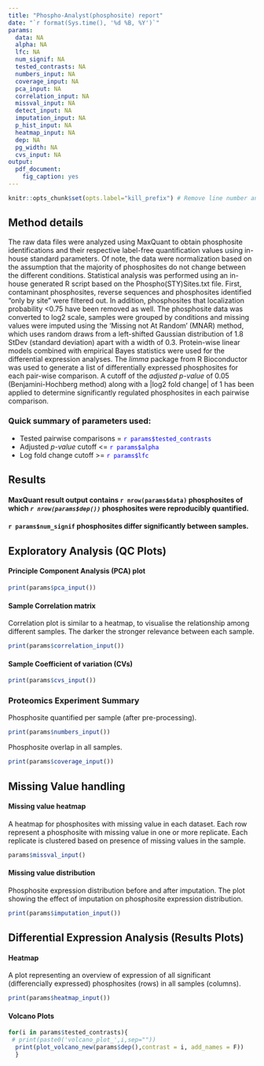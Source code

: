 ```yaml
---
title: "Phospho-Analyst(phosphosite) report"
date: "`r format(Sys.time(), '%d %B, %Y')`"
params:
  data: NA
  alpha: NA
  lfc: NA
  num_signif: NA
  tested_contrasts: NA
  numbers_input: NA
  coverage_input: NA
  pca_input: NA
  correlation_input: NA
  missval_input: NA
  detect_input: NA
  imputation_input: NA
  p_hist_input: NA
  heatmap_input: NA
  dep: NA
  pg_width: NA
  cvs_input: NA
output: 
  pdf_document:
    fig_caption: yes
---
```

```r
knitr::opts_chunk$set(opts.label="kill_prefix") # Remove line number and Comment "##" from printing
```

## Method details

The raw data files were analyzed using MaxQuant to obtain phosphosite identifications and their respective label-free quantification values using in-house standard parameters. Of note, the data were normalization based on the assumption that the majority of phosphosites do not change between the different conditions. 
Statistical analysis was performed using an in-house generated R script based on the Phospho(STY)Sites.txt file. First, contaminant phosphosites, reverse sequences and phosphosites identified “only by site” were filtered out. In addition, phosphosites that localization probability <0.75 have been removed as well. The phosphosite data was converted to log2 scale, samples were grouped by conditions and missing values were imputed using the ‘Missing not At Random’ (MNAR) method, which uses random draws from a left-shifted Gaussian distribution of 1.8 StDev (standard deviation) apart with a width of 0.3. Protein-wise linear models combined with empirical Bayes statistics were used for the differential expression analyses. The _limma_ package from R Bioconductor was used to generate a list of differentially expressed phosphosites for each pair-wise comparison. A cutoff of the _adjusted p-value_ of 0.05 (Benjamini-Hochberg method) along with a |log2 fold change| of 1 has been applied to determine significantly regulated phosphosites in each pairwise comparison.


### Quick summary of parameters used:

* Tested pairwise comparisons =   <span style="color:blue">`r params$tested_contrasts`</span>  
* Adjusted _p-value_ cutoff <= <span style="color:blue">`r params$alpha`</span>  
* Log fold change cutoff >= <span style="color:blue">`r params$lfc`</span>  

## Results

#### MaxQuant result output contains `r nrow(params$data)` phosphosites of which _`r nrow(params$dep())`_ phosphosites were reproducibly quantified.

#### `r params$num_signif` phosphosites differ significantly between samples.

\pagebreak



## Exploratory Analysis (QC Plots)

#### Principle Component Analysis (PCA) plot


```r
print(params$pca_input())
```
\pagebreak

#### Sample Correlation matrix
Correlation plot is similar to a heatmap, to visualise the relationship among different samples. The darker the stronger relevance between each sample. 



```r
print(params$correlation_input())
```
\pagebreak

#### Sample Coefficient of variation (CVs)

```r
print(params$cvs_input())
```
\pagebreak

### Proteomics Experiment Summary

Phosphosite quantified per sample (after pre-processing).

```r
print(params$numbers_input())
```
\pagebreak

Phosphosite overlap in all samples.


```r
print(params$coverage_input())
```
\pagebreak



## Missing Value handling

#### Missing value heatmap
A heatmap for phosphosites with missing value in each dataset. Each row represent a phosphosite with missing value in one or more replicate. Each replicate is clustered based on presence of missing values in the sample. 


```r
params$missval_input()
```
\pagebreak

#### Missing value distribution
Phosphosite expression distribution before and after imputation. The plot showing the effect of imputation on phosphosite expression distribution.

```r
print(params$imputation_input())
```
\pagebreak

## Differential Expression Analysis (Results Plots) 

#### Heatmap
  A plot representing an overview of expression of all significant (differencially expressed) phosphosites (rows) in all samples (columns).

 
```r
print(params$heatmap_input())
```

#### Volcano Plots

```r
for(i in params$tested_contrasts){
 # print(paste0('volcano_plot_',i,sep=""))
  print(plot_volcano_new(params$dep(),contrast = i, add_names = F))
  }
```







